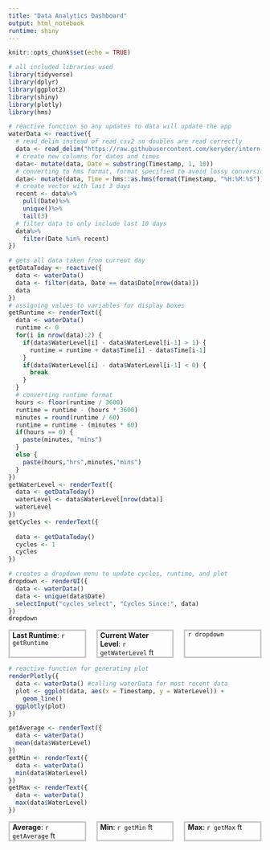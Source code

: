 ```yaml
---
title: "Data Analytics Dashboard"
output: html_notebook
runtime: shiny
---
```

```r
knitr::opts_chunk$set(echo = TRUE)
```

```r
# all included libraries used
library(tidyverse)
library(dplyr)
library(ggplot2)
library(shiny)
library(plotly)
library(hms)
```

```r
# reactive function so any updates to data will update the app
waterData <- reactive({
  # read_delim instead of read_csv2 so doubles are read correctly
  data <- read_delim("https://raw.githubusercontent.com/keryder/intern-assessment/main/RawData.csv", delim = ";")
  # create new columns for dates and times
  data<- mutate(data, Date = substring(Timestamp, 1, 10))
  # converting to hms format, format specified to avoid lossy conversions
  data<- mutate(data, Time = hms::as.hms(format(Timestamp, "%H:%M:%S")))
  # create vector with last 3 days
  recent <- data%>%
    pull(Date)%>%
    unique()%>%
    tail(3)
  # filter data to only include last 10 days
  data%>%
    filter(Date %in% recent)
})
```

```r
# gets all data taken from current day
getDataToday <- reactive({
  data <- waterData()
  data <- filter(data, Date == data$Date[nrow(data)])
  data
})
# assigning values to variables for display boxes
getRuntime <- renderText({
  data <- waterData()
  runtime <- 0
  for(i in nrow(data):2) {
    if(data$WaterLevel[i] - data$WaterLevel[i-1] > 1) {
      runtime = runtime + data$Time[i] - data$Time[i-1]
    }
    if(data$WaterLevel[i] - data$WaterLevel[i-1] < 0) {
      break
    }
  }
  # converting runtime format
  hours <- floor(runtime / 3600)
  runtime = runtime - (hours * 3600)
  minutes = round(runtime / 60)
  runtime = runtime - (minutes * 60)
  if(hours == 0) {
    paste(minutes, "mins")
  }
  else {
    paste(hours,"hrs",minutes,"mins")
  }
})
getWaterLevel <- renderText({
  data <- getDataToday()
  waterLevel <- data$WaterLevel[nrow(data)]
  waterLevel
})
getCycles <- renderText({
  
  data <- getDataToday()
  cycles <- 1
  cycles
})
```

```r
# creates a dropdown menu to update cycles, runtime, and plot
dropdown <- renderUI({
  data <- waterData()
  data <- unique(data$Date)
  selectInput("cycles_select", "Cycles Since:", data)
})
dropdown
```

<div style= "display: flex; gap: 20px">
  <div style="border: 3px solid #ccc; padding: 0px 5px; flex: 1;">
**Last Runtime**: `r getRuntime`
  </div>
  <div style="border: 3px solid #ccc; padding: 0px 5px; flex: 1;">
**Current Water Level**: `r getWaterLevel` ft
  </div>
  <div style="border: 3px solid #ccc; padding: 0px 5px; flex: 1;">
`r dropdown`
  </div>
</div>

```r
# reactive function for generating plot
renderPlotly({
  data <- waterData() #calling waterData for most recent data
  plot <- ggplot(data, aes(x = Timestamp, y = WaterLevel)) +
    geom_line()
  ggplotly(plot)
})
```

```r
getAverage <- renderText({
  data <- waterData()
  mean(data$WaterLevel)
})
getMin <- renderText({
  data <- waterData()
  min(data$WaterLevel)
})
getMax <- renderText({
  data <- waterData()
  max(data$WaterLevel)
})
```

<div style= "display: flex; gap: 20px">
  <div style="border: 3px solid #ccc; padding: 0px 5px; flex: 1;">
 **Average**: `r getAverage` ft
  </div>
  <div style="border: 3px solid #ccc; padding: 0px 5px; flex: 1;">
 **Min**: `r getMin` ft
  </div>
  <div style="border: 3px solid #ccc; padding: 0px 5px; flex: 1;">
 **Max**: `r getMax` ft
  </div>
</div>

